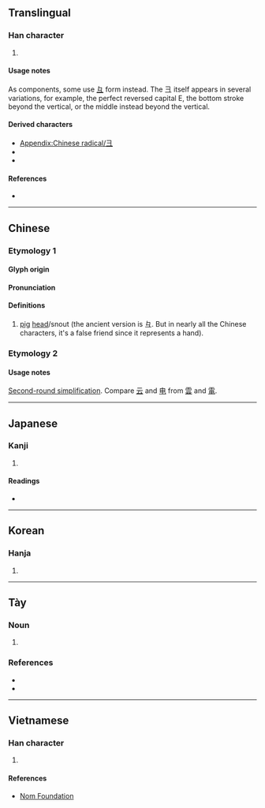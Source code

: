 {{also|𫜹|Ǝ|∃|ヨ|크|彑|𠀉|𰀄|𰀂|ㅌ}}
{{character info}}
{{character info|⼹}}
==Translingual==
{{stroke order|type=animate}}

===Han character===
{{Han char|rn=58|rad=彐|as=00|sn=3|four=|canj=NMM,SM,XSM|ids=⿴コ一(GV),⿴ユ一(HTJK)}}

# {{mul-kangxi radical-def}}

====Usage notes====
As components, some use [[彑]] form instead. The 彐 itself appears in several variations, for example, the perfect reversed capital E, the bottom stroke beyond the vertical, or the middle instead beyond the vertical.

====Derived characters====
* [[Appendix:Chinese radical/彐]]
* {{l|mul|[[妇]], [[扫]], [[𠨔]], [[𦥑]], [[𬳨]], [[𬺹]], [[夛]], [[㚑]], [[寻]], [[㞪]], [[𭘒]], [[𫸖]], [[灵]], [[𠬶]], [[帚]], [[𢑖]], [[尋]], [[㝷]], [[𡬶]]}}
* {{l|mul|[[刍]], [[当]], [[𫡆]], [[𤔌]], [[雪]], [[𬰙]], [[𡰩]], [[𫊞]], [[𣏃]], [[秉]], [[榋]], [[偼]], [[𠸝]], [[媫]], [[㨗]], [[縁]]}}

====References====
* {{Han ref|kx=0362.040|dkj=09908|dj=0680.110|hdz=20960.090|uh=5F50|ud=24400}}

----

==Chinese==
{{zh-forms}}

===Etymology 1===
{{Han-glyphref|[[File:彐 (1).svg|16px]]}}

====Glyph origin====
{{Han etym}}

====Pronunciation====
{{zh-pron
|m=jì
|c=gai3
|h=pfs=kì
|mn=kè
|w=
|mc=y
|oc=
|ma=|ma2=
|cat=n
}}

====Definitions====
{{zh-hanzi}}

# [[pig]] [[head]]/snout (the ancient version is 彑. But in nearly all the Chinese characters, it's a false friend since it represents a hand).

===Etymology 2===
{{Han-glyphref|[[File:彐 (2).svg|16px]]}}
{{zh-see|雪|ss}}

====Usage notes====
[[w:Second round of simplified Chinese characters|Second-round simplification]]. Compare [[云]] and [[电]] from [[雲]] and [[電]].

----

==Japanese==

===Kanji===
{{ja-kanji|grade=|rs=彐00}}

# {{rfdef|ja|sort=彐00}}

====Readings====
* {{ja-readings|on=けい|kun=けいがしら}}

----

==Korean==

===Hanja===
{{ko-hanja|계}}

# {{rfdef|ko|sort=彐00}}

----

==Tày==

===Noun===
{{head|tyz|noun|tr=mự}}

# {{tyz-Nom form of|mự|[[day]], [[turn, [[time]]}}

===References===
* {{R:tyz:tdcnt}}
* {{cite-web|url=https://www.unicode.org/L2/L2022/22091-irgn2509-vietnam-resp.pdf|work=Vietnam Response to IRGN2509|date=10 March 2022|author=Eiso Chan, Lee Collins, Ngô Trung Việt|publisher=Unicode Foundation}}

----

==Vietnamese==

===Han character===
{{vi-readings|rs=彐00|readings=kệ,kẹ,kí}}

# {{rfdef|vi|sort=彐00}}

====References====
* [http://nomfoundation.org/common/nom_details.php?codepoint=5F50 Nom Foundation]

[[Category:CJKV radicals| ]]
